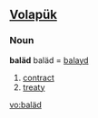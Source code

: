 ==[[Volapük]]==
===Noun===
'''baläd'''
baläd = [[balayd]] 
# [[contract]]
# [[treaty]]

[[vo:baläd]]